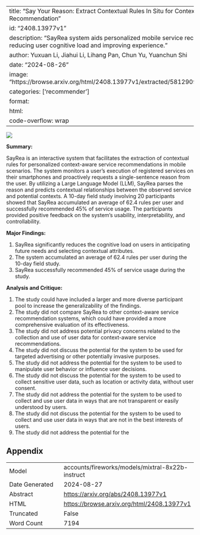 
---
title: "Say Your Reason: Extract Contextual Rules In Situ for Context-aware Service Recommendation"
id: "2408.13977v1"
description: "SayRea system aids personalized mobile service recommendations, reducing user cognitive load and improving experience."
author: Yuxuan Li, Jiahui Li, Lihang Pan, Chun Yu, Yuanchun Shi
date: "2024-08-26"
image: "https://browse.arxiv.org/html/2408.13977v1/extracted/5812909/image/ruleflow.png"
categories: ['recommender']
format:
  html:
    code-overflow: wrap
---

![](https://browse.arxiv.org/html/2408.13977v1/extracted/5812909/image/ruleflow.png)

**Summary:**

SayRea is an interactive system that facilitates the extraction of contextual rules for personalized context-aware service recommendations in mobile scenarios. The system monitors a user’s execution of registered services on their smartphones and proactively requests a single-sentence reason from the user. By utilizing a Large Language Model (LLM), SayRea parses the reason and predicts contextual relationships between the observed service and potential contexts. A 10-day field study involving 20 participants showed that SayRea accumulated an average of 62.4 rules per user and successfully recommended 45% of service usage. The participants provided positive feedback on the system’s usability, interpretability, and controllability.

**Major Findings:**

1. SayRea significantly reduces the cognitive load on users in anticipating future needs and selecting contextual attributes.
2. The system accumulated an average of 62.4 rules per user during the 10-day field study.
3. SayRea successfully recommended 45% of service usage during the study.

**Analysis and Critique:**

1. The study could have included a larger and more diverse participant pool to increase the generalizability of the findings.
2. The study did not compare SayRea to other context-aware service recommendation systems, which could have provided a more comprehensive evaluation of its effectiveness.
3. The study did not address potential privacy concerns related to the collection and use of user data for context-aware service recommendations.
4. The study did not discuss the potential for the system to be used for targeted advertising or other potentially invasive purposes.
5. The study did not address the potential for the system to be used to manipulate user behavior or influence user decisions.
6. The study did not discuss the potential for the system to be used to collect sensitive user data, such as location or activity data, without user consent.
7. The study did not address the potential for the system to be used to collect and use user data in ways that are not transparent or easily understood by users.
8. The study did not discuss the potential for the system to be used to collect and use user data in ways that are not in the best interests of users.
9. The study did not address the potential for the

## Appendix

|          |          |
|----------|----------|
| Model     | accounts/fireworks/models/mixtral-8x22b-instruct       |
| Date Generated     | 2024-08-27       |
| Abstract | [https://arxiv.org/abs/2408.13977v1](https://arxiv.org/abs/2408.13977v1)        |
| HTML     | [https://browse.arxiv.org/html/2408.13977v1](https://browse.arxiv.org/html/2408.13977v1)       |
| Truncated       | False       |
| Word Count       | 7194       |